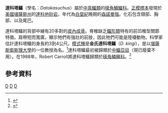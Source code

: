 {{Automatic taxobox
| taxon = Dakotasuchus
| authority = Mehl, 1941
| fossil_range = [[白堊紀|白堊紀]]晚期
| subdivision_ranks = [[種|種]]
| subdivision = 
*'''金氏達科塔鱷''' ''D. kingi'' <small>Mehl, 1941 ([[模式種|模式種]])</small> 
}}

'''達科塔鱷'''（學名：''Datokasuchus''）屬於[[中真鱷類|中真鱷類]]的[[稜角鱗鱷科|稜角鱗鱷科]]。[[正模標本|正模標本]]發現於[[美國|美國]][[堪薩斯州|堪薩斯州]]的[[達科他砂岩|達科他砂岩]]，年代為[[白堊紀|白堊紀]]晚期的[[森諾曼階|森諾曼階]]。化石包含頸部、胸部、以及尾巴。

達科塔鱷的背部中線有20多對的[[皮內成骨|皮內成骨]]。脊椎缺乏[[鱷形類|鱷形類]]特有的前凹椎型關節特徵。肩帶短而寬廣，顯示牠們有強壯的前肢，因此牠們可能是陸棲動物。科學家估計達科塔鱷的身長約3到4公尺。[[模式種|模式種]]是'''金氏達科塔鱷'''（''D. kingi''），是以[[堪薩斯衛斯理大學|堪薩斯衛斯理大學]]的一位教授為名。<ref name=MGM41>{{cite journal |last=Mehl |first=M. G. |year=1941 |title=''Dakotosuchus kingi'', a crocodile from the Dakota of Kansas |journal=Journal of the Scientific Laboratories, Denison University |volume=36 |issue=3 |pages=47-65}}</ref>達科塔鱷最初被歸類於[[中鱷亞目|中鱷亞目]]（現已廢棄不用）。在1988年，Robert Carroll將達科塔鱷歸類於[[稜角鱗鱷科|稜角鱗鱷科]]。<ref name=RLC88>{{cite book |last=Carroll |first=Robert L. |title=Vertebrate Paleontology and Evolution |year=1988 |publisher=W.H. Freeman and Company |isbn=0716718227 }}</ref>

==參考資料==
{{reflist}}
{{新鱷類|N.}}
{{taxonbar}}
[[Category:鱷形超目|D]]
[[Category:白堊紀鱷形類|D]]
[[Category:1941年描述的分类群|D]]

{{Crocodilia-stub}}